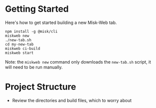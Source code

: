 # Getting Started

Here's how to get started building a new Misk-Web tab.

```
npm install -g @misk/cli
miskweb new
./new-tab.sh
cd my-new-tab
miskweb ci-build
miskweb start
```

Note: the `miskweb new` command only downloads the `new-tab.sh` script, it will need to be run manually.


# Project Structure

- Review the directories and build files, which to worry about
